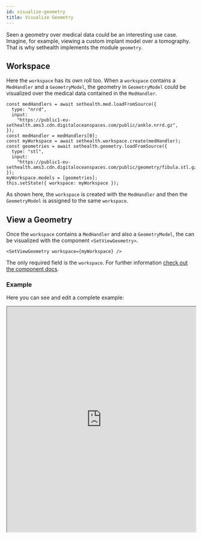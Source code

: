 ```yaml
---
id: visualize-geometry
title: Visualize Geometry
---
```


Seen a geometry over medical data could be an interesting use case. Imagine, for example, viewing a custom implant model over
a tomography. That is why sethealth implements the module `geometry`.

## Workspace

Here the `workspace` has its own roll too. When a `workspace` contains a `MedHandler` and a `GeometryModel`, the geometry in
`GeometryModel` could be visualized over the medical data contained in the `MedHandler`.

```tsx
const medHandlers = await sethealth.med.loadFromSource({
  type: "nrrd",
  input:
    "https://public1-eu-sethealth.ams3.cdn.digitaloceanspaces.com/public/ankle.nrrd.gz",
});
const medHandler = medHandlers[0];
const myWorkspace = await sethealth.workspace.create(medHandler);
const geometries = await sethealth.geometry.loadFromSource({
  type: "stl",
  input:
    "https://public1-eu-sethealth.ams3.cdn.digitaloceanspaces.com/public/geometry/fibula.stl.gz",
});
myWorkspace.models = [geometries];
this.setState({ workspace: myWorkspace });
```

As shown here, the `workspace` is created with the `MedHandler` and then the `GeometryModel` is assigned to the same `workspace`.

## View a Geometry

Once the `workspace` contains a `MedHandler` and also a `GeometryModel`, the can be visualized with the component `<SetViewGeometry>`.

```tsx
<SetViewGeometry workspace={myWorkspace} />
```

The only required field is the `workspace`. For further information [check out the component docs](../components/set-view-geometry).

### Example

Here you can see and edit a complete example:

<iframe
  src="https://stackblitz.com/edit/view-geometry?embed=1&file=App.tsx&hideExplorer=1&hideNavigation=1"
  width="100%"
  height="600px"
/>
